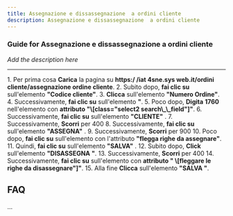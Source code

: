 ```yaml
---
title: Assegnazione e dissassegnazione  a ordini cliente 
description: Assegnazione e dissassegnazione  a ordini cliente 
---
```


### Guide for Assegnazione e dissassegnazione  a ordini cliente

*Add the description here*

***



1\. Per prima cosa **Carica** la pagina su **https:/ /iat 4sne.sys web.it/ordini cliente/assegnazione ordine cliente**.
2\. Subito dopo, **fai clic su** sull'elemento **"Codice cliente"**.
3\. **Clicca** sull'elemento **"Numero Ordine"**.
4\. Successivamente, **fai clic su** sull'elemento **"**.
5\. Poco dopo, **Digita** **1760** nell'elemento con **attributo "\\\[class="select2 search\\\_\\\_field"]"**.
6\. Successivamente, **fai clic su** sull'elemento **"CLIENTE"** .
7\. Successivamente, **Scorri** per 400
8\. Successivamente, **fai clic su** sull'elemento **"ASSEGNA"** .
9\. Successivamente, **Scorri** per 900
10\. Poco dopo, **fai clic su** sull'elemento con l'attributo **"flegga righe da assegnare"**.
11\. Quindi, **fai clic su** sull'elemento **"SALVA"** .
12\. Subito dopo, **Click** sull'elemento **"DISASSEGNA "**.
13\. Successivamente, **Scorri** per 400
14\. Successivamente, **fai clic su** sull'elemento con **attributo " \\\[fleggare le righe da disassegnare"]"**.
15\. Alla fine **Clicca** sull'elemento **"SALVA "**.

## FAQ

...